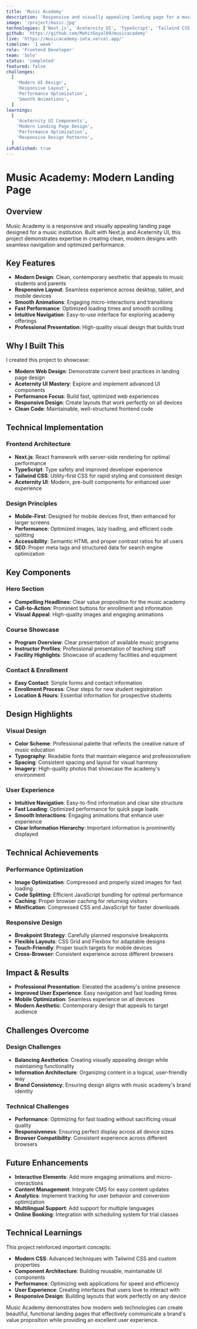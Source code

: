 ```yaml
---
title: 'Music Academy'
description: 'Responsive and visually appealing landing page for a music institution using Next.js and Aceternity UI'
image: '/project/music.jpg'
technologies: ['Next.js', 'Aceternity UI', 'TypeScript', 'Tailwind CSS']
github: 'https://github.com/MohitGoyal09/musicacademy'
live: 'https://musicacademy-iota.vercel.app/'
timeline: '1 week'
role: 'Frontend Developer'
team: 'Solo'
status: 'completed'
featured: false
challenges:
  [
    'Modern UI Design',
    'Responsive Layout',
    'Performance Optimization',
    'Smooth Animations',
  ]
learnings:
  [
    'Aceternity UI Components',
    'Modern Landing Page Design',
    'Performance Optimization',
    'Responsive Design Patterns',
  ]
isPublished: true
---
```


# Music Academy: Modern Landing Page

## Overview

Music Academy is a responsive and visually appealing landing page designed for a music institution. Built with Next.js and Aceternity UI, this project demonstrates expertise in creating clean, modern designs with seamless navigation and optimized performance.

## Key Features

- **Modern Design**: Clean, contemporary aesthetic that appeals to music students and parents
- **Responsive Layout**: Seamless experience across desktop, tablet, and mobile devices
- **Smooth Animations**: Engaging micro-interactions and transitions
- **Fast Performance**: Optimized loading times and smooth scrolling
- **Intuitive Navigation**: Easy-to-use interface for exploring academy offerings
- **Professional Presentation**: High-quality visual design that builds trust

## Why I Built This

I created this project to showcase:

- **Modern Web Design**: Demonstrate current best practices in landing page design
- **Aceternity UI Mastery**: Explore and implement advanced UI components
- **Performance Focus**: Build fast, optimized web experiences
- **Responsive Design**: Create layouts that work perfectly on all devices
- **Clean Code**: Maintainable, well-structured frontend code

## Technical Implementation

### Frontend Architecture

- **Next.js**: React framework with server-side rendering for optimal performance
- **TypeScript**: Type safety and improved developer experience
- **Tailwind CSS**: Utility-first CSS for rapid styling and consistent design
- **Aceternity UI**: Modern, pre-built components for enhanced user experience

### Design Principles

- **Mobile-First**: Designed for mobile devices first, then enhanced for larger screens
- **Performance**: Optimized images, lazy loading, and efficient code splitting
- **Accessibility**: Semantic HTML and proper contrast ratios for all users
- **SEO**: Proper meta tags and structured data for search engine optimization

## Key Components

### Hero Section

- **Compelling Headlines**: Clear value proposition for the music academy
- **Call-to-Action**: Prominent buttons for enrollment and information
- **Visual Appeal**: High-quality images and engaging animations

### Course Showcase

- **Program Overview**: Clear presentation of available music programs
- **Instructor Profiles**: Professional presentation of teaching staff
- **Facility Highlights**: Showcase of academy facilities and equipment

### Contact & Enrollment

- **Easy Contact**: Simple forms and contact information
- **Enrollment Process**: Clear steps for new student registration
- **Location & Hours**: Essential information for prospective students

## Design Highlights

### Visual Design

- **Color Scheme**: Professional palette that reflects the creative nature of music education
- **Typography**: Readable fonts that maintain elegance and professionalism
- **Spacing**: Consistent spacing and layout for visual harmony
- **Imagery**: High-quality photos that showcase the academy's environment

### User Experience

- **Intuitive Navigation**: Easy-to-find information and clear site structure
- **Fast Loading**: Optimized performance for quick page loads
- **Smooth Interactions**: Engaging animations that enhance user experience
- **Clear Information Hierarchy**: Important information is prominently displayed

## Technical Achievements

### Performance Optimization

- **Image Optimization**: Compressed and properly sized images for fast loading
- **Code Splitting**: Efficient JavaScript bundling for optimal performance
- **Caching**: Proper browser caching for returning visitors
- **Minification**: Compressed CSS and JavaScript for faster downloads

### Responsive Design

- **Breakpoint Strategy**: Carefully planned responsive breakpoints
- **Flexible Layouts**: CSS Grid and Flexbox for adaptable designs
- **Touch-Friendly**: Proper touch targets for mobile devices
- **Cross-Browser**: Consistent experience across different browsers

## Impact & Results

- **Professional Presentation**: Elevated the academy's online presence
- **Improved User Experience**: Easy navigation and fast loading times
- **Mobile Optimization**: Seamless experience on all devices
- **Modern Aesthetic**: Contemporary design that appeals to target audience

## Challenges Overcome

### Design Challenges

- **Balancing Aesthetics**: Creating visually appealing design while maintaining functionality
- **Information Architecture**: Organizing content in a logical, user-friendly way
- **Brand Consistency**: Ensuring design aligns with music academy's brand identity

### Technical Challenges

- **Performance**: Optimizing for fast loading without sacrificing visual quality
- **Responsiveness**: Ensuring perfect display across all device sizes
- **Browser Compatibility**: Consistent experience across different browsers

## Future Enhancements

- **Interactive Elements**: Add more engaging animations and micro-interactions
- **Content Management**: Integrate CMS for easy content updates
- **Analytics**: Implement tracking for user behavior and conversion optimization
- **Multilingual Support**: Add support for multiple languages
- **Online Booking**: Integration with scheduling system for trial classes

## Technical Learnings

This project reinforced important concepts:

- **Modern CSS**: Advanced techniques with Tailwind CSS and custom properties
- **Component Architecture**: Building reusable, maintainable UI components
- **Performance**: Optimizing web applications for speed and efficiency
- **User Experience**: Creating interfaces that users love to interact with
- **Responsive Design**: Building layouts that work perfectly on any device

Music Academy demonstrates how modern web technologies can create beautiful, functional landing pages that effectively communicate a brand's value proposition while providing an excellent user experience.
